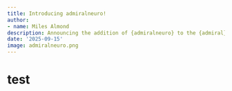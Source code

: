 ```yaml
---
title: Introducing admiralneuro!
author:
- name: Miles Almond
description: Announcing the addition of {admiralneuro} to the {admiral} family!
date: '2025-09-15'
image: admiralneuro.png
---
```


# test
